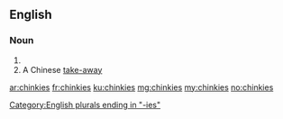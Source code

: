 ==English==

===Noun===
{{head|en}}

# {{plural of|chinky}}
# A Chinese [[take-away]]

[[Category:English plurals ending in "-ies"]]

[[ar:chinkies]]
[[fr:chinkies]]
[[ku:chinkies]]
[[mg:chinkies]]
[[my:chinkies]]
[[no:chinkies]]